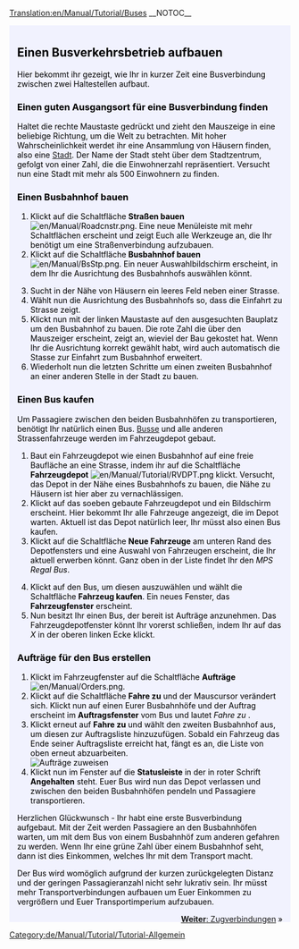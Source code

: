 [[Translation:en/Manual/Tutorial/Buses]]
__NOTOC__
{{en/Tabs|5|2
|de/Manual/Tutorial/Tutorial|1. Spiel beginnen<!--
-->|de/Manual/Tutorial/Busverbindungen|2. Busverbindungen<!--
-->|de/Manual/Tutorial/Zugverbindungen|3. Zugverbindungen<!--
-->|de/Manual/Tutorial/Flugzeugverbindungen|4. Flugzeugverbindungen<!--
-->|de/Manual/Tutorial/Abschluss|5. Abschluss}}
<div style="padding:.5em 1em 1em 1em; border-top:none; background-color:#f1f2fe; color:#000;">
{{de/Manual/Tutorial/Tutorial}}
==Einen Busverkehrsbetrieb aufbauen==
Hier bekommt ihr gezeigt, wie Ihr in kurzer Zeit eine Busverbindung zwischen zwei Haltestellen aufbaut. 

===Einen guten Ausgangsort für eine Busverbindung finden===
Haltet die rechte Maustaste gedrückt und zieht den Mauszeige in eine beliebige Richtung, um die Welt zu betrachten. Mit hoher Wahrscheinlichkeit werdet ihr eine Ansammlung von Häusern finden, also eine [[de/Manual/Stadt|Stadt]]. Der Name der Stadt steht über dem Stadtzentrum, gefolgt von einer Zahl, die die Einwohnerzahl repräsentiert. Versucht nun eine Stadt mit mehr als 500 Einwohnern zu finden.
{{en/Phototable|[[File:de/Manual/Tutorial bus 1.png|400px]]|Eine Stadt in Open TTD|none}}

===Einen Busbahnhof bauen===
#Klickt auf die Schaltfläche '''Straßen bauen''' [[File:en/Manual/Roadcnstr.png]]. Eine neue Menüleiste mit mehr Schaltflächen erscheint und zeigt Euch alle Werkzeuge an, die Ihr benötigt um eine Straßenverbindung aufzubauen.
#Klickt auf die Schaltfläche '''Busbahnhof bauen''' [[File:en/Manual/BsStp.png]]. Ein neuer Auswahlbildschirm erscheint, in dem Ihr die Ausrichtung des Busbahnhofs auswählen könnt.
{{en/Phototable|[[File:de/Manual/Tutorial bus 2.png]]|Auswahlbildschirm für die Ausrichtung einer Haltestelle, sowie Platzierung in der Stadt|none|6=:}}
<ol start="3">
<li>Sucht in der Nähe von Häusern ein leeres Feld neben einer Strasse. 
<li>Wählt nun die Ausrichtung des Busbahnhofs so, dass die Einfahrt zu Strasse zeigt.
<li>Klickt nun mit der linken Maustaste auf den ausgesuchten Bauplatz um den Busbahnhof zu bauen. Die rote Zahl die über den Mauszeiger erscheint, zeigt an, wieviel der Bau gekostet hat. Wenn Ihr die Ausrichtung korrekt gewählt habt, wird auch automatisch die Stasse zur Einfahrt zum Busbahnhof erweitert.
<li>Wiederholt nun die letzten Schritte um einen zweiten Busbahnhof an einer anderen Stelle in der Stadt zu bauen.
</ol>
{{en/Phototable|[[File:de/Manual/Tutorial bus 4.png|400px]]|Nachdem Ihr beide Haltestellen gebaut habt|none|6=:}}

===Einen Bus kaufen===
Um Passagiere zwischen den beiden Busbahnhöfen zu transportieren, benötigt Ihr natürlich einen Bus. [[de/Busse|Busse]] und alle anderen Strassenfahrzeuge werden im Fahrzeugdepot gebaut.
#Baut ein Fahrzeugdepot wie einen Busbahnhof auf eine freie Baufläche an eine Strasse, indem ihr auf die Schaltfläche '''Fahrzeugdepot''' [[File:en/Manual/Tutorial/RVDPT.png]] klickt. Versucht, das Depot in der Nähe eines Busbahnhofs zu bauen, die Nähe zu Häusern ist hier aber zu vernachlässigen.
#Klickt auf das soeben gebaute Fahrzeugdepot und ein Bildschirm erscheint. Hier bekommt Ihr alle Fahrzeuge angezeigt, die im Depot warten. Aktuell ist das Depot natürlich leer, Ihr müsst also einen Bus kaufen. 
#Klickt auf die Schaltfläche '''Neue Fahrzeuge''' am unteren Rand des Depotfensters und eine Auswahl von Fahrzeugen erscheint, die Ihr aktuell erwerben könnt. Ganz oben in der Liste findet Ihr den ''MPS Regal Bus''.
{{en/Phototable|[[File:de/Manual/Tutorial bus 5.png]]|Fahrzeugdepotfenster|none|6=:}}
<ol start="4">
<li>Klickt auf den Bus, um diesen auszuwählen und wählt die Schaltfläche '''Fahrzeug kaufen'''. Ein neues Fenster, das '''Fahrzeugfenster''' erscheint.
<li>Nun besitzt Ihr einen Bus, der bereit ist Aufträge anzunehmen. Das Fahrzeugdepotfenster könnt Ihr vorerst schließen, indem Ihr auf das ''X'' in der oberen linken Ecke klickt.
</ol>
===Aufträge für den Bus erstellen===
#Klickt im Fahrzeugfenster auf die Schaltfläche '''Aufträge''' [[File:en/Manual/Orders.png]]. 
#Klickt auf die Schaltfläche '''Fahre zu''' und der Mauscursor verändert sich. Klickt nun auf einen Eurer Busbahnhöfe und der Auftrag erscheint im '''Auftragsfenster''' vom Bus und lautet ''Fahre zu <Busbahnhof>''.
#Klickt erneut auf '''Fahre zu''' und wählt den zweiten Busbahnhof aus, um diesen zur Auftragsliste hinzuzufügen. Sobald ein Fahrzeug das Ende seiner Auftragsliste erreicht hat, fängt es an, die Liste von oben erneut abzuarbeiten.<br/>[[File:de/Manual/Tutorial bus 6.png|frame|none|Aufträge zuweisen]]
#Klickt nun im Fenster auf die '''Statusleiste''' in der in roter Schrift '''Angehalten''' steht. Euer Bus wird nun das Depot verlassen und zwischen den beiden Busbahnhöfen pendeln und Passagiere transportieren.
{{en/Phototable|[[File:de/Manual/Tutorial bus 7.png]]|Der erste Bus erreicht einen Busbahnhof.|none|6=:}}

Herzlichen Glückwunsch - Ihr habt eine erste Busverbindung aufgebaut. Mit der Zeit werden Passagiere an den Busbahnhöfen warten, um mit dem Bus von einem Busbahnhöf zum anderen gefahren zu werden. Wenn Ihr eine grüne Zahl über einem Busbahnhof seht, dann ist dies Einkommen, welches Ihr mit dem Transport macht.

Der Bus wird womöglich aufgrund der kurzen zurückgelegten Distanz und der geringen Passagieranzahl nicht sehr lukrativ sein. Ihr müsst mehr Transportverbindungen aufbauen um Euer Einkommen zu vergrößern und Euer Transportimperium aufzubauen.

<span style="float: right">[[de/Manual/Tutorial/Zugverbindungen|'''Weiter''': Zugverbindungen]] &raquo;</span>
</div>
[[Category:de/Manual/Tutorial/Tutorial-Allgemein]]